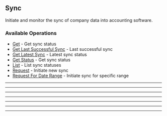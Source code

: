
## Sync
Initiate and monitor the sync of company data into accounting software.

### Available Operations

* [Get](/csharp/sync/get) - Get sync status
* [Get Last Successful Sync](/csharp/sync/get_last_successful_sync) - Last successful sync
* [Get Latest Sync](/csharp/sync/get_latest_sync) - Latest sync status
* [Get Status](/csharp/sync/get_status) - Get sync status
* [List](/csharp/sync/list) - List sync statuses
* [Request](/csharp/sync/request) - Initiate new sync
* [Request For Date Range](/csharp/sync/request_for_date_range) - Initiate sync for specific range

---
<Get />

---
<GetLastSuccessfulSync />

---
<GetLatestSync />

---
<GetStatus />

---
<List />

---
<Request />

---
<RequestForDateRange />
